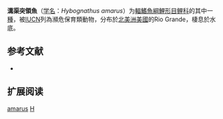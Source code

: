 {{Speciesbox
| name = 溝渠突領魚
| status = EN
| status_system = IUCN3.1
| image = 
| genus = Hybognathus
| species = amarus
| authority = [[Girard|Girard]], 1856
| synonyms = *''Algoma amara''<br /><small>Girard, 1856</small>
*''Hybognathus nuchalis amarus''<br /><small>Girard, 1856</small>
}}

'''溝渠突領魚'''（[[学名|学名]]：''Hybognathus amarus''）为[[輻鰭魚綱|輻鰭魚綱]][[鯉形目|鯉形目]][[鲤科|鲤科]]的其中一[[種|種]]，被[[IUCN|IUCN]]列為瀕危保育類動物，分布於[[北美洲|北美洲]][[美國|美國]]的Rio Grande，棲息於水底。

==参考文献==
*{{FishBase_species|genus=Hybognathus|species=amarus|year=2011|month=12}}

== 扩展阅读 ==
{{refbegin}}
{{wikispecies-inline|Hybognathus amarus|溝渠突領魚}}
{{refend}}
{{Taxonbar|from=Q307782}}

[[Category:突領魚屬|amarus]]
[[Category:1856年描述的魚類|H]]


{{鯉形目小作品}}